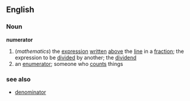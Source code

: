 ==English==
===Noun===
'''numerator'''
#(''mathematics'') the [[expression]] [[written]] [[above]] the [[line]] in a [[fraction]]; the expression to be [[divided]] by another; the [[dividend]]
#an [[enumerator]]; someone who [[count]]s things
===see also===
*[[denominator]]